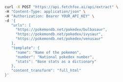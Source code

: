 <CodeGroup>

```bash curl
curl -X POST "https://api.fetchfox.ai/api/extract" \
-H "Content-Type: application/json" \
-H "Authorization: Bearer YOUR_API_KEY" \
-d '{
   "urls": [
     "https://pokemondb.net/pokedex/bulbasaur",
     "https://pokemondb.net/pokedex/ivysaur",
     "https://pokemondb.net/pokedex/venusaur"
   ],
   "template": {
     "name": "Name of the pokemon",
     "number": "National pokedex number",
     "stats": "Base stats as a dictionary"
   },
   "content_transform": "full_html"
}'
```

</CodeGroup>